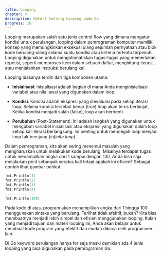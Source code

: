```yaml
---
title: Looping
chapter: 4
description: Materi tentang Looping pada Go
progress: 18
---
```


Looping merupakan salah satu jenis control flow yang dimana mengatur
kondisi untuk perulangan, looping dalam pemrograman komputer memiliki
konsep yang memungkinkan eksekusi ulang sejumlah pernyataan atau blok
kode berulang-ulang selama suatu kondisi atau kriteria tertentu terpenuhi.
Looping digunakan untuk mengotomatiskan tugas-tugas yang
memerlukan repetisi, seperti memproses item dalam sebuah daftar,
menghitung iterasi, atau menjalankan instruksi berulang kali.

Looping biasanya terdiri dari tiga komponen utama:

- **Inisialisasi**: Inisialisasi adalah bagian di mana Anda menginisialisasi
  variabel atau nilai awal yang digunakan dalam loop.

- **Kondisi**: Kondisi adalah ekspresi yang dievaluasi pada setiap iterasi
  loop. Selama kondisi tersebut benar (true) loop akan terus berlanjut,
  Ketika kondisi menjadi salah (false), loop akan berhenti.

- **Perubahan** (Post-Statement): Ini adalah langkah yang digunakan
  untuk mengubah variabel inisialisasi atau ekspresi yang digunakan
  dalam loop setiap kali iterasi berlangsung. Ini penting untuk mencegah
  loop menjadi loop tak berujung (_infinite loop_).

Dalam pemrograman, kita akan sering menemui masalah yang
mengharuskan untuk melakukan kode berulang. Misalnya terdapat tugas
untuk menampilkan angka dari 1 sampai dengan 100, Anda bisa saja
melakukan print sebanyak seratus kali tetapi apakah ini efisien? Sebagai
contoh lihat gambar berikut.

```go 
fmt.Println(1)
fmt.Println(2)
fmt.Println(3)
fmt.Println(4)
.............
fmt.Println(100)
```

Pada kode di atas, program akan menampilkan angka dari 1 hingga 100
menggunakan sintaks yang berulang. Terlihat tidak efektif, bukan? Kita bisa 
membuatnya menjadi lebih simpel dan efisien menggunakan looping.
Itulah yang menjadi tujuan dari materi looping ini, Anda akan belajar untuk 
membuat kode program yang efektif dan mudah dibaca oleh programmer 
lain.

Di Go keyword perulangan hanya for saja meski demikian ada 4 jenis 
looping yang bisa digunakan pada pemrograman Go.
